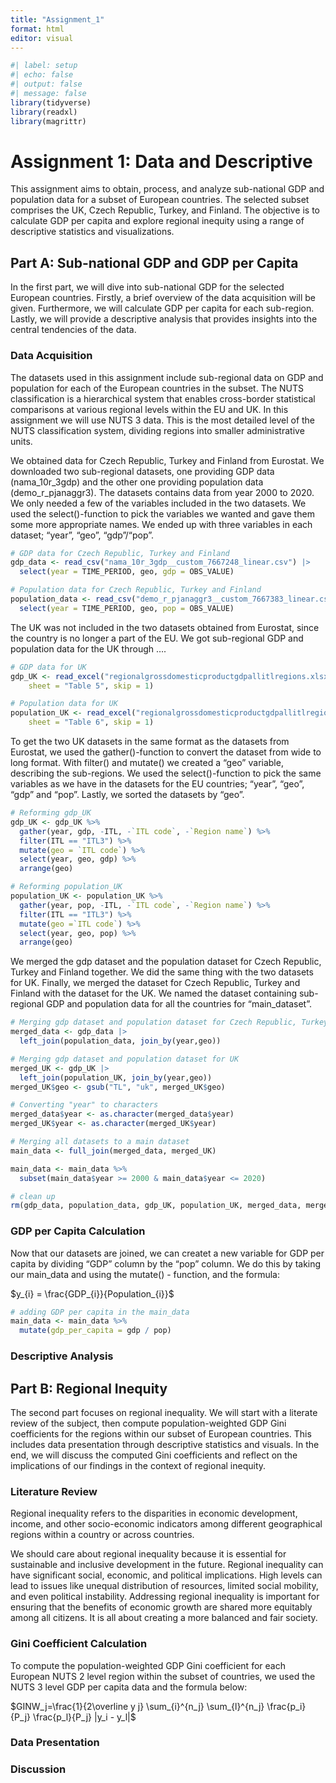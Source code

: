 ```yaml
---
title: "Assignment_1"
format: html
editor: visual
---
```


```r
#| label: setup
#| echo: false
#| output: false
#| message: false
library(tidyverse)
library(readxl)
library(magrittr)
```

# Assignment 1: Data and Descriptive

This assignment aims to obtain, process, and analyze sub-national GDP and population data for a subset of European countries.
The selected subset comprises the UK, Czech Republic, Turkey, and Finland.
The objective is to calculate GDP per capita and explore regional inequity using a range of descriptive statistics and visualizations.

## Part A: Sub-national GDP and GDP per Capita

In the first part, we will dive into sub-national GDP for the selected European countries.
Firstly, a brief overview of the data acquisition will be given.
Furthermore, we will calculate GDP per capita for each sub-region.
Lastly, we will provide a descriptive analysis that provides insights into the central tendencies of the data.

### Data Acquisition

The datasets used in this assignment include sub-regional data on GDP and population for each of the European countries in the subset.
The NUTS classification is a hierarchical system that enables cross-border statistical comparisons at various regional levels within the EU and UK.
In this assignment we will use NUTS 3 data.
This is the most detailed level of the NUTS classification system, dividing regions into smaller administrative units.

We obtained data for Czech Republic, Turkey and Finland from Eurostat.
We downloaded two sub-regional datasets, one providing GDP data (nama_10r_3gdp) and the other one providing population data (demo_r_pjanaggr3).
The datasets contains data from year 2000 to 2020.
We only needed a few of the variables included in the two datasets.
We used the select()-function to pick the variables we wanted and gave them some more appropriate names.
We ended up with three variables in each dataset; "year", "geo", "gdp"/"pop".

```r
# GDP data for Czech Republic, Turkey and Finland
gdp_data <- read_csv("nama_10r_3gdp__custom_7667248_linear.csv") |>
  select(year = TIME_PERIOD, geo, gdp = OBS_VALUE)
```

```r
# Population data for Czech Republic, Turkey and Finland
population_data <- read_csv("demo_r_pjanaggr3__custom_7667383_linear.csv") |>
  select(year = TIME_PERIOD, geo, pop = OBS_VALUE)
```

The UK was not included in the two datasets obtained from Eurostat, since the country is no longer a part of the EU.
We got sub-regional GDP and population data for the UK through ....

```r
# GDP data for UK
gdp_UK <- read_excel("regionalgrossdomesticproductgdpallitlregions.xlsx", 
    sheet = "Table 5", skip = 1)
```

```r
# Population data for UK
population_UK <- read_excel("regionalgrossdomesticproductgdpallitlregions.xlsx", 
    sheet = "Table 6", skip = 1)
```

To get the two UK datasets in the same format as the datasets from Eurostat, we used the gather()-function to convert the dataset from wide to long format.
With filter() and mutate() we created a "geo" variable, describing the sub-regions.
We used the select()-function to pick the same variables as we have in the datasets for the EU countries; "year", "geo", "gdp" and "pop".
Lastly, we sorted the datasets by "geo".

```r
# Reforming gdp_UK
gdp_UK <- gdp_UK %>%
  gather(year, gdp, -ITL, -`ITL code`, -`Region name`) %>%
  filter(ITL == "ITL3") %>%
  mutate(geo = `ITL code`) %>%
  select(year, geo, gdp) %>%
  arrange(geo)
```

```r
# Reforming population_UK
population_UK <- population_UK %>%
  gather(year, pop, -ITL, -`ITL code`, -`Region name`) %>%
  filter(ITL == "ITL3") %>%
  mutate(geo =`ITL code`) %>%
  select(year, geo, pop) %>%
  arrange(geo)
```

We merged the gdp dataset and the population dataset for Czech Republic, Turkey and Finland together.
We did the same thing with the two datasets for UK.
Finally, we merged the dataset for Czech Republic, Turkey and Finland with the dataset for the UK.
We named the dataset containing sub-regional GDP and population data for all the countries for "main_dataset".

```r
# Merging gdp dataset and population dataset for Czech Republic, Turkey and Finland
merged_data <- gdp_data |>
  left_join(population_data, join_by(year,geo))
```

```r
# Merging gdp dataset and population dataset for UK
merged_UK <- gdp_UK |>
  left_join(population_UK, join_by(year,geo))
merged_UK$geo <- gsub("TL", "uk", merged_UK$geo)
```

```r
# Converting "year" to characters
merged_data$year <- as.character(merged_data$year)
merged_UK$year <- as.character(merged_UK$year)
```

```r
# Merging all datasets to a main dataset
main_data <- full_join(merged_data, merged_UK)
```

```r
main_data <- main_data %>%
  subset(main_data$year >= 2000 & main_data$year <= 2020)
```

```r
# clean up
rm(gdp_data, population_data, gdp_UK, population_UK, merged_data, merged_UK)
```

### GDP per Capita Calculation

Now that our datasets are joined, we can createt a new variable for GDP per capita by dividing "GDP" column by the "pop" column.
We do this by taking our main_data and using the mutate() - function, and the formula:\

$y_{i} = \frac{GDP_{i}}{Population_{i}}$

```r
# adding GDP per capita in the main_data
main_data <- main_data %>%
  mutate(gdp_per_capita = gdp / pop)
```

### Descriptive Analysis

## Part B: Regional Inequity

The second part focuses on regional inequality.
We will start with a literate review of the subject, then compute population-weighted GDP Gini coefficients for the regions within our subset of European countries.
This includes data presentation through descriptive statistics and visuals.
In the end, we will discuss the computed Gini coefficients and reflect on the implications of our findings in the context of regional inequity.

### Literature Review

Regional inequality refers to the disparities in economic development, income, and other socio-economic indicators among different geographical regions within a country or across countries.

We should care about regional inequality because it is essential for sustainable and inclusive development in the future.
Regional inequality can have significant social, economic, and political implications.
High levels can lead to issues like unequal distribution of resources, limited social mobility, and even political instability.
Addressing regional inequality is important for ensuring that the benefits of economic growth are shared more equitably among all citizens.
It is all about creating a more balanced and fair society.

### Gini Coefficient Calculation

To compute the population-weighted GDP Gini coefficient for each European NUTS 2 level region within the subset of countries, we used the NUTS 3 level GDP per capita data and the formula below:

$GINW_j=\frac{1}{2\overline y j} \sum_{i}^{n_j} \sum_{l}^{n_j} \frac{p_i}{P_j} \frac{p_l}{P_j} |y_i - y_l|$

### Data Presentation

### Discussion
